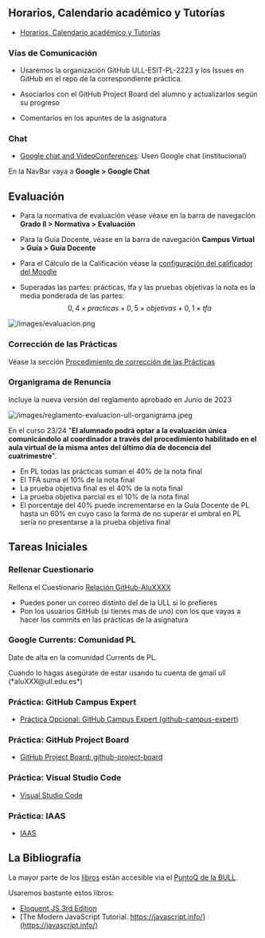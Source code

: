 
## Horarios, Calendario académico y Tutorías

* [Horarios, Calendario académico y Tutorías](/horarios)


### Vías de Comunicación

* Usaremos la organización GitHub ULL-ESIT-PL-2223 y los Issues en GitHub en el repo de la correspondiente práctica. 
* Asociarlos con el GitHub Project Board del alumno y actualizarlos según su progreso


* Comentarios en los apuntes de la asignatura

### Chat 
* [Google chat and VideoConferences](https://mail.google.com/chat/u/1/#chat/welcome): Usen Google chat (institucional) 

En la NavBar vaya a **Google > Google Chat** 

## Evaluación 

* Para la normativa de evaluación véase véase en la barra de navegación **Grado II > Normativa > Evaluación**
* Para la Guía Docente, véase en la barra de navegación **Campus Virtual > Guía > Guía Docente**
* Para el Cálculo de la Calificación véase la [configuración del calificador del Moodle](https://campusingenieriaytecnologia2223.ull.es/grade/edit/tree/index.php?id=2223090147)

* Superadas las partes: prácticas, tfa y las pruebas objetivas  la nota es la media ponderada de las partes:
  $$0,4 \times practicas + 0,5 \times objetivas + 0,1 \times tfa$$

![/images/evaluacion.png](/images/evaluacion.png)

### Corrección de las Prácticas

Véase la sección [Procedimiento de corrección de las Prácticas](correccion-de-practicas)

### Organigrama de Renuncia

Incluye la nueva versión del reglamento aprobado en Junio de 2023

![/images/reglamento-evaluacion-ull-organigrama.jpeg](/images/reglamento-evaluacion-ull-organigrama.jpeg)

En el curso 23/24 "**El alumnado podrá optar a la evaluación única comunicándolo al coordinador a través del procedimiento habilitado en el aula virtual de la misma antes del último día de docencia del cuatrimestre**".
 
* En PL todas las prácticas suman el 40% de la nota final
* El TFA suma el 10% de la nota final
* La prueba objetiva final es el 40% de la nota final
* La prueba objetiva parcial es el 10% de la nota final
* El porcentaje del 40% puede incrementarse en la Guía Docente de PL hasta un 60% en cuyo caso la forma de no superar el umbral en PL sería no presentarse a la prueba objetiva final

## Tareas Iniciales

### Rellenar Cuestionario 

Rellena el Cuestionario 
[Relación GitHub-AluXXXX](https://campusingenieriaytecnologia2223.ull.es/mod/assign/view.php?id\=20497)  

* Puedes poner un correo distinto del de la ULL si lo prefieres
* Pon los usuarios GitHub (si tienes mas de uno) con los que vayas a hacer los commits en las prácticas de la asignatura

### Google Currents: Comunidad PL

Date de alta en la comunidad Currents de PL. 

<Callout>
Cuando lo hagas asegúrate de estar usando tu cuenta de gmail ull (*aluXXX@ull.edu.es*)
</Callout>

### Práctica: GitHub Campus Expert

* [Práctica Opcional: GitHub Campus Expert (github-campus-expert)](/labs/github-campus-expert)

### Práctica: GitHub Project Board

* [GitHub Project Board: github-project-board](/labs/github-project-board)

### Práctica: Visual Studio Code

* [Visual Studio Code](/labs/visual-studio-code)

### Práctica: IAAS

* [IAAS](/labs/iaas)

## La Bibliografía

La mayor parte de los [libros](/references) están accesible via el [PuntoQ de la BULL](/recursos/#bull).

Usaremos bastante estos libros:

* [Eloquent JS 3rd Edition](https://eloquentjavascript.net/)
* [The Modern JavaScript Tutorial. https://javascript.info/](https://javascript.info/)



